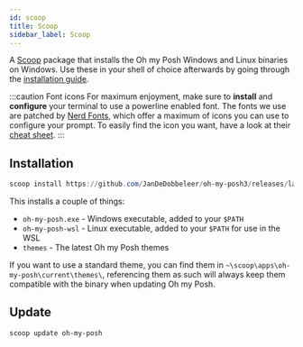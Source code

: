 ```yaml
---
id: scoop
title: Scoop
sidebar_label: Scoop
---
```


A [Scoop][scoop] package that installs the Oh my Posh Windows and Linux binaries on Windows.
Use these in your shell of choice afterwards by going through the [installation guide][install].

:::caution Font icons
For maximum enjoyment, make sure to **install** and **configure** your terminal to use a powerline enabled font.
The fonts we use are patched by [Nerd Fonts][nerdfonts], which offer a maximum of icons you can use to configure your prompt.
To easily find the icon you want, have a look at their [cheat sheet][nf-cheat].
:::

## Installation

```powershell
scoop install https://github.com/JanDeDobbeleer/oh-my-posh3/releases/latest/download/oh-my-posh.json
```

This installs a couple of things:

- `oh-my-posh.exe` - Windows executable, added to your `$PATH`
- `oh-my-posh-wsl` - Linux executable, added to your `$PATH` for use in the WSL
- `themes` - The latest Oh my Posh themes

If you want to use a standard theme, you can find them in `~\scoop\apps\oh-my-posh\current\themes\`,
referencing them as such
will always keep them compatible with the binary when updating Oh my Posh.

## Update

```powershell
scoop update oh-my-posh
```

[scoop]: https://scoop.sh/
[install]: /docs/installation
[nerdfonts]: https://www.nerdfonts.com/
[nf-cheat]: https://www.nerdfonts.com/cheat-sheet
